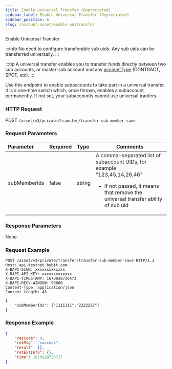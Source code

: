 ```yaml
---
title: Enable Universal Transfer (Depreciated)
sidebar_label: Enable Universal Transfer (Depreciated)
sidebar_position: 6
slug: /account-asset/enable-unitransfer
---
```

Enable Universal Transfer

:::info
No need to configure transferable sub uids. Any sub uids can be transferred universally.
:::

:::tip
A universal transfer enables you to transfer funds directly between two sub accounts, or master-sub account and any [accountType](enum#accounttype) (CONTRACT, SPOT, etc).
:::

Use this endpoint to enable subaccounts to take part in a universal transfer. It is a one-time switch which, once thrown, enables a subaccount permanently. If not set, your subaccounts cannot use universal tranfers.

### HTTP Request
POST `/asset/v3/private/transfer/transfer-sub-member-save`

### Request Parameters
| Parameter | Required | Type | Comments|
|:----- |:-------|:-----|------ |
|subMemberIds |false|string |A comma-separated list of subaccount UIDs, for example "123,45,14,26,46"<ul><li>If not passed, it means that remove the universal transfer ability of sub uid</li></ul> |

### Response Parameters
None

### Request Example

```http
POST /asset/v3/private/transfer/transfer-sub-member-save HTTP/1.1
Host: api-testnet.bybit.com
X-BAPI-SIGN: xxxxxxxxxxxxx
X-BAPI-API-KEY: xxxxxxxxxxxxx
X-BAPI-TIMESTAMP: 1670928736473
X-BAPI-RECV-WINDOW: 50000
Content-Type: application/json
Content-Length: 43

{
    "subMemberIds": ["1111111","2222222"]
}
```

### Response Example

```json
{
    "retCode": 0,
    "retMsg": "success",
    "result": {},
    "retExtInfo": {},
    "time": 1670928736727
}
```

